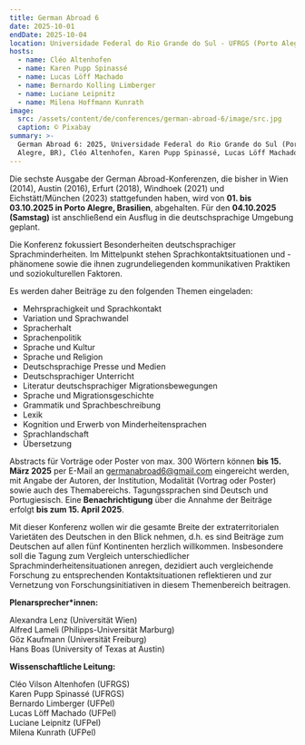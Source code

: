 ```yaml
---
title: German Abroad 6
date: 2025-10-01
endDate: 2025-10-04
location: Universidade Federal do Rio Grande do Sul - UFRGS (Porto Alegre, Brasilien)
hosts:
  - name: Cléo Altenhofen
  - name: Karen Pupp Spinassé
  - name: Lucas Löff Machado
  - name: Bernardo Kolling Limberger
  - name: Luciane Leipnitz
  - name: Milena Hoffmann Kunrath
image:
  src: /assets/content/de/conferences/german-abroad-6/image/src.jpg
  caption: © Pixabay
summary: >-
  German Abroad 6: 2025, Universidade Federal do Rio Grande do Sul (Porto
  Alegre, BR), Cléo Altenhofen, Karen Pupp Spinassé, Lucas Löff Machado
---
```

Die sechste Ausgabe der German Abroad-Konferenzen, die bisher in Wien (2014), Austin (2016), Erfurt (2018), Windhoek (2021) und Eichstätt/München (2023) stattgefunden haben, wird von **01. bis 03.10.2025 in Porto Alegre, Brasilien**, abgehalten. Für den **04.10.2025 (Samstag)** ist anschließend ein Ausflug in die deutschsprachige Umgebung geplant.

Die Konferenz fokussiert Besonderheiten deutschsprachiger Sprachminderheiten. Im Mittelpunkt stehen Sprachkontaktsituationen und -phänomene sowie die ihnen zugrundeliegenden kommunikativen Praktiken und soziokulturellen Faktoren.

Es werden daher Beiträge zu den folgenden Themen eingeladen:

* Mehrsprachigkeit und Sprachkontakt
* Variation und Sprachwandel
* Spracherhalt
* Sprachenpolitik
* Sprache und Kultur
* Sprache und Religion
* Deutschsprachige Presse und Medien
* Deutschsprachiger Unterricht
* Literatur deutschsprachiger Migrationsbewegungen
* Sprache und Migrationsgeschichte
* Grammatik und Sprachbeschreibung
* Lexik
* Kognition und Erwerb von Minderheitensprachen
* Sprachlandschaft
* Übersetzung

Abstracts für Vorträge oder Poster von max. 300 Wörtern können **bis 15. März 2025** per E-Mail an [germanabroad6@gmail.com](germanabroad6@gmail.com) eingereicht werden, mit Angabe der Autoren, der Institution, Modalität (Vortrag oder Poster) sowie auch des Themabereichs. Tagungssprachen sind Deutsch und Portugiesisch. Eine **Benachrichtigung** über die Annahme der Beiträge erfolgt **bis zum 15. April 2025**.

Mit dieser Konferenz wollen wir die gesamte Breite der extraterritorialen Varietäten des Deutschen in den Blick nehmen, d.h. es sind Beiträge zum Deutschen auf allen fünf Kontinenten herzlich willkommen. Insbesondere soll die Tagung zum Vergleich unterschiedlicher Sprachminderheitensituationen anregen, dezidiert auch vergleichende Forschung zu entsprechenden Kontaktsituationen reflektieren und zur Vernetzung von Forschungsinitiativen in diesem Themenbereich beitragen.

**Plenarsprecher\*innen:**

Alexandra Lenz (Universität Wien)\
Alfred Lameli (Philipps-Universität Marburg) \
Göz Kaufmann (Universität Freiburg) \
Hans Boas (University of Texas at Austin)

**Wissenschaftliche Leitung:**

Cléo Vilson Altenhofen (UFRGS)\
Karen Pupp Spinassé (UFRGS) \
Bernardo Limberger (UFPel) \
Lucas Löff Machado (UFPel) \
Luciane Leipnitz (UFPel) \
Milena Kunrath (UFPel)

